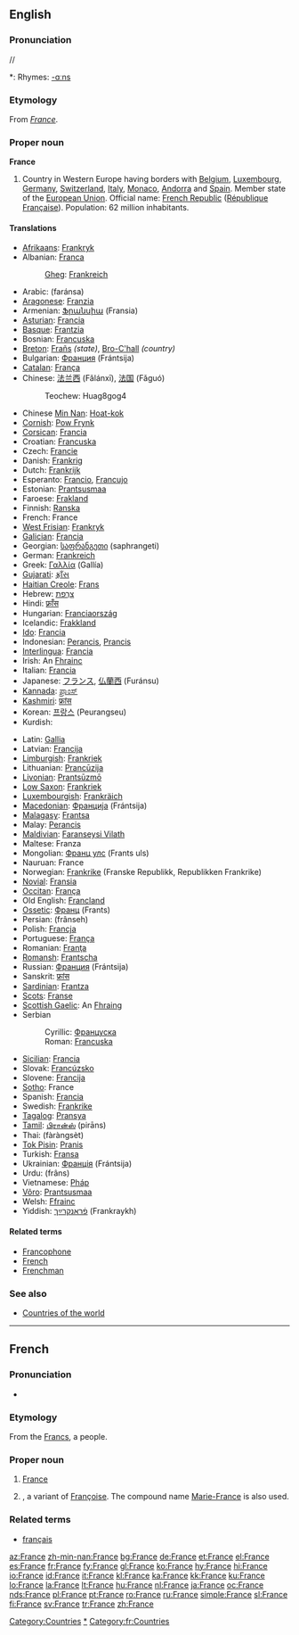 {{wikipedia}}
==English==

{{rank|mine|wild|front|576|France|London|save|length}}

===Pronunciation===
/{{IPAchar|ˈfɹɑːns}}/
*: Rhymes: [[Rhymes:English:-ɑːns|-ɑːns]]

===Etymology===
From {{F.}} ''[[#French|France]]''.

===Proper noun===
'''France'''

# Country in Western Europe having borders with [[Belgium]], [[Luxembourg]], [[Germany]], [[Switzerland]], [[Italy]], [[Monaco]], [[Andorra]] and [[Spain]]. Member state of the [[European Union]]. Official name: [[French Republic]] ([[République Française]]). Population: 62 million inhabitants.

====Translations====
{{trans-top|country}}
* [[Afrikaans]]: [[Frankryk]]
* Albanian: [[Franca]]
*: [[Gheg]]: [[Frankreich]]
* Arabic: {{Arab|[[فرنسا|فَرَنسَا]]}} (faránsa) {{f}}
* [[Aragonese]]: [[Franzia]] {{f}}
* Armenian: [[Ֆրանսիա]] (Fransia)
* [[Asturian]]: [[Francia]] {{f}}
* [[Basque]]: [[Frantzia]]
* Bosnian: [[Francuska]] {{f}}
* [[Breton]]: [[Frañs]] ''(state)'', [[Bro-C'hall]] ''(country)''
* Bulgarian: [[Франция]] (Frántsija) {{f}}
* [[Catalan]]: [[França]] {{f}}
* Chinese: [[法兰西]] (Fǎlánxī), [[法国]] (Fǎguó)
*: Teochew: Huag8gog4
* Chinese [[Min Nan]]: [[Hoat-kok]]
* [[Cornish]]: [[Pow Frynk]]
* [[Corsican]]: [[Francia]] {{f}}
* Croatian: [[Francuska]] {{f}}
* Czech: [[Francie]]
* Danish: [[Frankrig]]
* Dutch: [[Frankrijk]] {{n}}
* Esperanto: [[Francio]], [[Francujo]]
* Estonian: [[Prantsusmaa]]
* Faroese: [[Frakland]]
* Finnish: [[Ranska]]
* French: France {{f}}
* [[West Frisian]]: [[Frankryk]]
* [[Galician]]: [[Francia]] {{f}}
* Georgian: [[საფრანგეთი]] (saphrangeti)
* German: [[Frankreich]] {{n}}
* Greek: [[Γαλλία]] (Gallía) {{f}}
* [[Gujarati]]: [[ફ્રાઁસ]]
* [[Haitian Creole]]: [[Frans]]
* Hebrew: [[צרפת|צָרְפַת]] {{IPAchar|(Tzarfat; ''classical:'' Ṣārəphath)}}
* Hindi: [[फ़्राँस]]
* Hungarian: [[Franciaország]]
* Icelandic: [[Frakkland]]
* [[Ido]]: [[Francia]]
* Indonesian: [[Perancis]], [[Prancis]]
* [[Interlingua]]: [[Francia]]
* Irish: An [[Frainc|Fhrainc]] {{f}}
* Italian: [[Francia]] {{f}}
* Japanese: [[フランス]], [[仏蘭西]] (Furánsu)
* [[Kannada]]: [[ಪ್ರಾಂಸ್]]
* [[Kashmiri]]: [[फ्रांस]]
* Korean: [[프랑스]] (Peurangseu)
* Kurdish: {{KUchar|[[فه‌ره‌نسا]]}}
{{trans-mid}}
* Latin: [[Gallia]] {{f}}
* Latvian: [[Francija]] {{f}}
* [[Limburgish]]: [[Frankriek]]
* Lithuanian: [[Prancūzija]]
* [[Livonian]]: [[Prantsūzmō]]
* [[Low Saxon]]: [[Frankriek]]
* [[Luxembourgish]]: [[Frankräich]]
* [[Macedonian]]: [[Франција]] (Frántsija) {{f}}
* [[Malagasy]]: [[Frantsa]]
* Malay: [[Perancis]]
* [[Maldivian]]: [[Faranseysi Vilath]]
* Maltese: Franza
* Mongolian: [[Франц улс]] (Frants uls)
* Nauruan: France
* Norwegian: [[Frankrike]] (Franske Republikk, Republikken Frankrike)
* [[Novial]]: [[Fransia]]
* [[Occitan]]: [[França]]
* Old English: [[Francland]]
* [[Ossetic]]: [[Франц]] (Frants)
* Persian: {{fa-Arab|[[فرانسه]]}} (frânseh)
* Polish: [[Francja]] {{f}}
* Portuguese: [[França]] {{f}}
* Romanian: [[Franţa]] {{f}}
* [[Romansh]]: [[Frantscha]]
* Russian: [[Франция]] (Frántsija) {{f}}
* Sanskrit: [[फ्रांस]]
* [[Sardinian]]: [[Frantza]]
* [[Scots]]: [[Franse]]
* [[Scottish Gaelic]]: An [[Fraing|Fhraing]]
* Serbian
*: Cyrillic: [[Француска]] {{f}}
*: Roman: [[Francuska#Serbian|Francuska]] {{f}}
* [[Sicilian]]: [[Francia]] {{f}}
* Slovak: [[Francúzsko]]
* Slovene: [[Francija]] {{f}}
* [[Sotho]]: France
* Spanish: [[Francia]] {{f}}
* Swedish: [[Frankrike]]
* [[Tagalog]]: [[Pransya]]
* [[Tamil]]: [[பிரான்ஸ்]] (pirāns)
* Thai: {{Thai|[[ฝรั่งเศส]]}} (fàràngsèt)
* [[Tok Pisin]]: [[Pranis]]
* Turkish: [[Fransa]]
* Ukrainian: [[Франція]] (Frántsija) {{f}}
* Urdu: {{fa-Arab|[[فرانس]]}} (frâns)
* Vietnamese: [[Pháp]]
* [[Võro]]: [[Prantsusmaa]]
* Welsh: [[Ffrainc]] {{f}}
* Yiddish: [[פֿראַנקרײַך]] (Frankraykh)
{{trans-bottom}}

====Related terms====
* [[Francophone]]
* [[French]]
* [[Frenchman]]

===See also===
* [[Appendix:Countries of the world|Countries of the world]]

----

==French==

===Pronunciation===
* {{audio|Fr-France.ogg|audio}}

===Etymology===
From the [[Francs]], a people.

===Proper noun===
{{infl|fr|proper noun|g=f}}

# [[#English|France]]
# {{given name|female||fr:}}, a  variant of [[Françoise]]. The compound name [[Marie-France]] is also used.

===Related terms===
* [[français]]

[[Category:Countries]]
[[Category:France|*]]
[[Category:fr:Countries]]

[[az:France]]
[[zh-min-nan:France]]
[[bg:France]]
[[de:France]]
[[et:France]]
[[el:France]]
[[es:France]]
[[fr:France]]
[[fy:France]]
[[gl:France]]
[[ko:France]]
[[hy:France]]
[[hi:France]]
[[io:France]]
[[id:France]]
[[it:France]]
[[kl:France]]
[[ka:France]]
[[kk:France]]
[[ku:France]]
[[lo:France]]
[[la:France]]
[[lt:France]]
[[hu:France]]
[[nl:France]]
[[ja:France]]
[[oc:France]]
[[nds:France]]
[[pl:France]]
[[pt:France]]
[[ro:France]]
[[ru:France]]
[[simple:France]]
[[sl:France]]
[[fi:France]]
[[sv:France]]
[[tr:France]]
[[zh:France]]